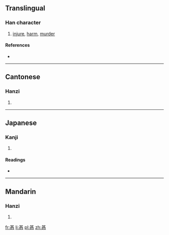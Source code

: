 ==Translingual==

===Han character===
{{Han char|rn=61|rad=心|as=08|sn=12|four=4433<sub>8</sub>|canj=廿金心 (TCP), X廿金心 (XTCP)}}

# [[injure]], [[harm]], [[murder]]

====References====
* {{Han ref|kx=0390.200|dkj=10776|dj=0724.180|hdz=42308.010|uh=60CE|ud=24782|bh=D8FC|bd=55548}}

----

==Cantonese==

===Hanzi===
{{yue-hanzi|jyut=|y=gei6}}

# {{defn|lang=yue|sort=心08}}

----

==Japanese==

===Kanji===
{{ja-kanji|grade=|rs=心08}}

# {{defn|lang=ja|sort=心08}}

====Readings====
* {{ja-readings|on=[[き]] (ki), [[ぎ]] (gi)|kun=[[そこなう]] (sokonau)}}

----

==Mandarin==

===Hanzi===
{{cmn-hanzi|pin=[[jì]] ([[ji4]])|wg=chi<sup>4</sup>}}

# {{defn|lang=cmn|sort=心08}}

[[fr:惎]]
[[li:惎]]
[[pl:惎]]
[[zh:惎]]